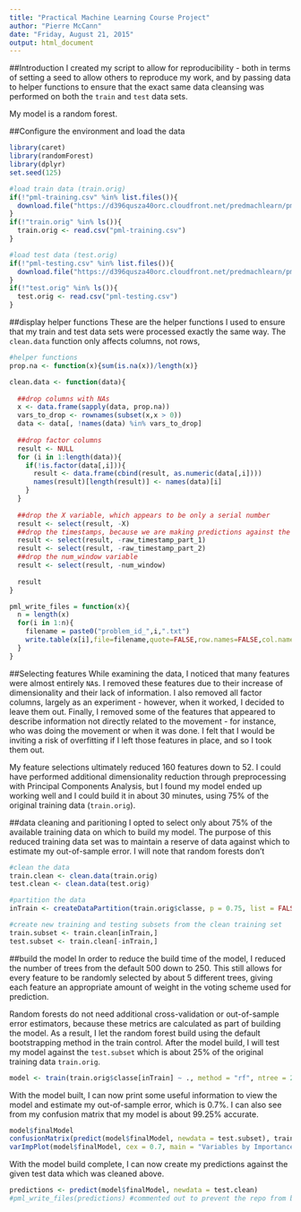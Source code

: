 ```yaml
---
title: "Practical Machine Learning Course Project"
author: "Pierre McCann"
date: "Friday, August 21, 2015"
output: html_document
---
```


##Introduction
I created my script to allow for reproducibility - both in terms of setting a seed to allow others to reproduce my work, and by passing data to helper functions to ensure that the exact same data cleansing was performed on both the `train` and `test` data sets.

My model is a random forest.

##Configure the environment and load the data
```r
library(caret)
library(randomForest)
library(dplyr)
set.seed(125)

#load train data (train.orig)
if(!"pml-training.csv" %in% list.files()){
  download.file("https://d396qusza40orc.cloudfront.net/predmachlearn/pml-training.csv", "pml-training.csv")
}
if(!"train.orig" %in% ls()){
  train.orig <- read.csv("pml-training.csv") 
}

#load test data (test.orig)
if(!"pml-testing.csv" %in% list.files()){
  download.file("https://d396qusza40orc.cloudfront.net/predmachlearn/pml-testing.csv", "pml-testing.csv")
}
if(!"test.orig" %in% ls()){
  test.orig <- read.csv("pml-testing.csv")
}
```

##display helper functions
These are the helper functions I used to ensure that my train and test data sets were processed exactly the same way.   The `clean.data` function only affects columns, not rows,
```r
#helper functions
prop.na <- function(x){sum(is.na(x))/length(x)}

clean.data <- function(data){
  
  ##drop columns with NAs
  x <- data.frame(sapply(data, prop.na))
  vars_to_drop <- rownames(subset(x,x > 0))
  data <- data[, !names(data) %in% vars_to_drop]
  
  ##drop factor columns
  result <- NULL
  for (i in 1:length(data)){
    if(!is.factor(data[,i])){
      result <- data.frame(cbind(result, as.numeric(data[,i])))
      names(result)[length(result)] <- names(data)[i]
    }
  }
  
  ##drop the X variable, which appears to be only a serial number
  result <- select(result, -X)
  ##drop the timestamps, because we are making predictions against the movement, not the time the movement took place
  result <- select(result, -raw_timestamp_part_1)
  result <- select(result, -raw_timestamp_part_2)
  ##drop the num_window variable
  result <- select(result, -num_window)
  
  result
}

pml_write_files = function(x){
  n = length(x)
  for(i in 1:n){
    filename = paste0("problem_id_",i,".txt")
    write.table(x[i],file=filename,quote=FALSE,row.names=FALSE,col.names=FALSE)
  }
}
```

##Selecting features
While examining the data, I noticed that many features were almost entirely `NA`s.   I removed these features due to their increase of dimensionality and their lack of information.   I also removed all factor columns, largely as an experiment - however, when it worked, I decided to leave them out.   Finally, I removed some of the features that appeared to describe information not directly related to the movement - for instance, who was doing the movement or when it was done.   I felt that I would be inviting a risk of overfitting if I left those features in place, and so I took them out.

My feature selections ultimately reduced 160 features down to 52.   I could have performed additional dimensionality reduction through preprocessing with Principal Components Analysis, but I found my model ended up working well and I could build it in about 30 minutes, using 75% of the original training data (`train.orig`).

##data cleaning and paritioning
I opted to select only about 75% of the available training data on which to build my model.   The purpose of this reduced training data set was to maintain a reserve of data against which to estimate my out-of-sample error.   I will note that random forests don't
```r
#clean the data
train.clean <- clean.data(train.orig)
test.clean <- clean.data(test.orig)

#partition the data
inTrain <- createDataPartition(train.orig$classe, p = 0.75, list = FALSE)

#create new training and testing subsets from the clean training set
train.subset <- train.clean[inTrain,]
test.subset <- train.clean[-inTrain,]
```

##build the model
In order to reduce the build time of the model, I reduced the number of trees from the default 500 down to 250.   This still allows for every feature to be randomly selected by about 5 different trees, giving each feature an appropriate amount of weight in the voting scheme used for prediction.

Random forests do not need additional cross-validation or out-of-sample error estimators, because these metrics are calculated as part of building the model.   As a result, I let the random forest build using the default bootstrapping method in the train control.   After the model build, I will test my model against the `test.subset` which is about 25% of the original training data `train.orig`.

```r
model <- train(train.orig$classe[inTrain] ~ ., method = "rf", ntree = 250, data = train.subset)
```

With the model built, I can now print some useful information to view the model and estimate my out-of-sample error, which is 0.7%.   I can also see from my confusion matrix that my model is about 99.25% accurate.   
```r
model$finalModel
confusionMatrix(predict(model$finalModel, newdata = test.subset), train.orig[-inTrain,"classe"])
varImpPlot(model$finalModel, cex = 0.7, main = "Variables by Importance")
```

With the model build complete, I can now create my predictions against the given test data which was cleaned above.
```r
predictions <- predict(model$finalModel, newdata = test.clean)
#pml_write_files(predictions) #commented out to prevent the repo from being filled up with files
```